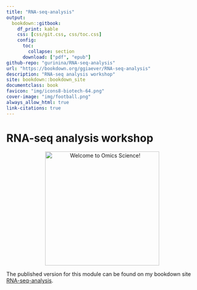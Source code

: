 ```yaml
---
title: "RNA-seq-analysis"
output:
  bookdown::gitbook:
    df_print: kable
    css: [css/git.css, css/toc.css]
    config:
      toc:
        collapse: section
      download: ["pdf", "epub"]
github-repo: "gurinina/RNA-seq-analysis"
url: "https://bookdown.org/ggiaever/RNA-seq-analysis"
description: "RNA-seq analysis workshop"
site: bookdown::bookdown_site
documentclass: book
favicon: "img/icons8-biotech-64.png"
cover-image: "img/football.png"
always_allow_html: true
link-citations: true
---
```



# RNA-seq analysis workshop {-}

<p align="center">
  <img src="img/football333.png" alt="Welcome to Omics Science!" width="300" />
</p>


The published version for this module can be found on my bookdown site [RNA-seq-analysis](https://bookdown.org/ggiaever/RNA-seq-analysis/).
